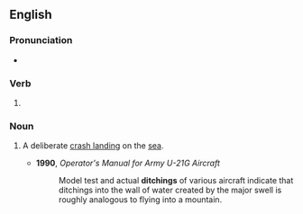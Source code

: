 ==English==

===Pronunciation===
* {{IPA|/ˈdɪtʃɪŋ/|lang=en}}

===Verb===
{{head|en|present participle}}

# {{present participle of|ditch|lang=en|nocat=1}}

===Noun===
{{en-noun}}

# {{lb|en|aviation}} A deliberate [[crash landing]] on the [[sea]].
#* '''1990''', ''Operator's Manual for Army U-21G Aircraft''
#*: Model test and actual '''ditchings''' of various aircraft indicate that ditchings into the wall of water created by the major swell is roughly analogous to flying into a mountain.